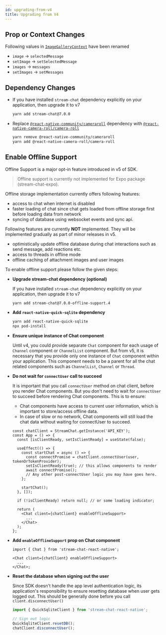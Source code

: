 ```yaml
---
id: upgrading-from-v4
title: Upgrading from V4
---
```



## Prop or Context Changes

Following values in [`ImageGalleryContext`](https://getstream.io/chat/docs/sdk/reactnative/v5/contexts/image-gallery-context/#value) have been renamed

- `image` -> `selectedMessage`
- `setImage` -> `setSelectedMessage`
- `images` -> `messages`
- `setImages` -> `setMessages`

## Dependency Changes

- If you have installed `stream-chat` dependency explicitly on your application, then upgrade it to v7

  ```bash
  yarn add stream-chat@7.0.0
  ```

- Replace [`@react-native-community/cameraroll`](https://github.com/react-native-cameraroll/react-native-cameraroll) dependency with [`@react-native-camera-roll/camera-roll`](https://www.npmjs.com/package/@react-native-camera-roll/camera-roll)

  ```bash
  yarn remove @react-native-community/cameraroll
  yarn add @react-native-camera-roll/camera-roll
  ```

## Enable Offline Support

Offline Support is a major opt-in feature introduced in v5 of SDK.

> Offline support is currently not implemented for Expo package (stream-chat-expo).

Offline storage implementation currently offers following features:

- access to chat when internet is disabled
- faster loading of chat since chat gets loaded from offline storage first before loading data from network
- syncing of database using websocket events and sync api.

Following features are currently **NOT** implemented. They will be implemented gradually as part of minor releases in v5.

- optimistically update offline database during chat interactions such as send message, add reactions etc.
- access to threads in offline mode
- offline caching of attachment images and user images

To enable offline support please follow the given steps:

- **Upgrade stream-chat dependency (optional)**

  If you have installed `stream-chat` dependency explicitly on your application, then upgrade it to v7

  ```bash
  yarn add stream-chat@7.0.0-offline-support.4
  ```

- **Add `react-native-quick-sqlite` dependency**

  ```bash
  yarn add react-native-quick-sqlite
  npx pod-install
  ```

- **Ensure unique instance of Chat component**

  Until v4, you could provide separate `Chat` component for each usage of `Channel` component or `ChannelList` component.
  But from v5, it is necessary that you provide only one instance of `Chat` component within your application.
  This component needs to be a parent for all the chat related components such as `ChannelList`, `Channel` or `Thread`.

- **Do not wait for `connectUser` call to succeed**

  It is important that you call `connectUser` method on chat client, before you render Chat components.
  But you don't need to wait for `connectUser` to succeed before rendering Chat components. This is to ensure:

  - Chat components have access to current user information, which is important to store/access offline data.
  - In case of slow or no network, Chat components will still load the chat data without waiting for connectUser to succeed.

  ```tsx {7,8,16}
  const chatClient = StreamChat.getInstance('API_KEY');
  const App = () => {
    const [isClientReady, setIsClientReady] = useState(false);

    useEffect(() => {
      const startChat = async () => {
        const connectPromise = chatClient.connectUser(user, tokenOrTokenProvider);
        setIsClientReady(true); // this allows components to render
        await connectPromise();
        // Any other post-connectUser logic you may have goes here.
      };

      startChat();
    }, []);

    if (!isClientReady) return null; // or some loading indicator;

    return (
      <Chat client={chatClient} enableOfflineSupport>
        ...
      </Chat>
    );
  };
  ```

- **Add `enableOfflineSupport` prop on Chat component**

  ```tsx
  import { Chat } from 'stream-chat-react-native';

  <Chat client={chatClient} enableOfflineSupport>
    ...
  </Chat>;
  ```

- **Reset the database when signing out the user**

  Since SDK doesn't handle the app level authentication logic, its application's responsibility
  to ensure resetting database when user gets logged out. This should be generally done before you
  call `client.disconnectUser()`

  ```jsx
  import { QuickSqliteClient } from 'stream-chat-react-native';

  // Sign out logic
  QuickSqliteClient.resetDB();
  chatClient.disconnectUser();
  ```
